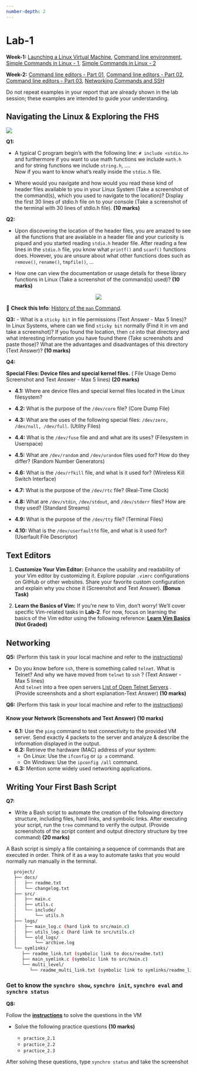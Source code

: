 ```yaml
---
number-depth: 2
---
```


# Lab-1

**Week-1:** <a href="https://youtu.be/PHrN7yp1AJw" target="_blank">Launching a Linux Virtual Machine</a>, 
<a href="https://youtu.be/qrAnlpcMyYc" target="_blank">Command line environment</a>, 
<a href="https://youtu.be/DIpBEmRDHnw" target="_blank">Simple Commands in Linux - 1</a>, 
<a href="https://youtu.be/lpe6AKk5GIk" target="_blank">Simple Commands in Linux - 2</a>


**Week-2:** <a href="https://youtu.be/NIIZ1cgrO7g" target="_blank">Command line editors - Part 01</a>, 
<a href="https://youtu.be/HLhza4vZTsI" target="_blank">Command line editors - Part 02</a>, 
<a href="https://youtu.be/w25zlMXshHw" target="_blank">Command line editors - Part 03</a>, 
<a href="https://youtu.be/SxDIXtxR33c" target="_blank">Networking Commands and SSH</a>


:::{.callout-note}
Do not repeat examples in your report that are already shown in the lab session; these examples are intended to guide your understanding.
:::

## Navigating the Linux & Exploring the FHS   

![](/images/linux-filesystem-hierarchy.png)

**Q1:**

- A typical C program begin's with the following line: `# include <stdio.h>` and furthermore if you want to use math functions we include `math.h` and for string functions we include `string.h`, ....  
Now if you want to know what's really inside the `stdio.h` file. 

- Where would you navigate and how would you read these kind of header files available to you in your Linux System (Take a screenshot of the command(s), which you used to navigate to the location)? Display the first 30 lines of stdio.h file on to your console (Take a screenshot of the terminal with 30 lines of stdio.h file). **(10 marks)**

**Q2:**

- Upon discovering the location of the header files, you are amazed to see all the functions that are available in a header file and your curiosity is piqued and you started reading `stdio.h` header file. After reading a few lines in the `stdio.h` file, you know what `printf()` and `scanf()` functions does. However, you are unsure about what other functions does such as `remove()`, `rename()`, `tmpfile()`, ...   

- How one can view the documentation or usage details for these library functions in Linux (Take a screenshot of the command(s) used)?  **(10 marks)**

<center>
![](/images/snippet_from_stdio.h_file.png)
</center>

::: {.callout}
📖 **Check this Info**: [History of the `man` Command](/references/man.qmd).  
:::

**Q3:**
- What is a `sticky bit` in file permissions (Text Answer - Max 5 lines)? In Linux Systems, where can we find `sticky bit` normally (Find it in vm and take a screenshot)? If you found the location, then `cd` into that directory and what interesting information you have found there (Take screenshots and paste those)?  What are the advantages and disadvantages of this directory (Text Answer)?  **(10 marks)**


**Q4:**

**Special Files: Device files and special kernel files.** ( File Usage Demo Screenshot and Text Answer - Max 5 lines)  **(20 marks)**

- **4.1:** Where are device files and special kernel files located in the Linux filesystem?

- **4.2:** What is the purpose of the `/dev/core` file? (Core Dump File)

- **4.3:** What are the uses of the following special files: `/dev/zero, /dev/null, /dev/full`. (Utility Files)

- **4.4:** What is the `/dev/fuse` file and and what are its uses? (Filesystem in Userspace)

- **4.5:** What are `/dev/random` and `/dev/urandom` files used for? How do they differ? (Random Number Generators)

- **4.6:** What is the `/dev/rfkill` file, and what is it used for? (Wireless Kill Switch Interface)

- **4.7:** What is the purpose of the `/dev/rtc` file? (Real-Time Clock)

- **4.8:** What are `/dev/stdin`, `/dev/stdout`, and `/dev/stderr` files? How are they used? (Standard Streams)

- **4.9:** What is the purpose of the `/dev/tty` file? (Terminal Files)

- **4.10:** What is the `/dev/userfaultfd` file, and what is it used for? (Userfault File Descriptor)


## Text Editors  

1. **Customize Your Vim Editor:** Enhance the usability and readability of your Vim editor by customizing it. Explore popular `.vimrc` configurations on GitHub or other websites. Share your favorite custom configuration and explain why you chose it (Screenshot and Text Answer). **(Bonus Task)**

2. **Learn the Basics of Vim:** If you’re new to Vim, don’t worry! We’ll cover specific Vim-related tasks in **Lab-2**. For now, focus on learning the basics of the Vim editor using the following reference:  [**Learn Vim Basics**](https://learnvim.irian.to/basics/starting_vim) **(Not Graded)**


## Networking

**Q5:** (Perform this task in your local machine and refer to the [instructions](/lab_instructions.qmd))

- Do you know before `ssh`, there is something called `telnet`. What is Telnet?  And why we have moved from `telnet` to `ssh` ? (Text Answer - Max 5 lines)  
And `telnet` into a free open servers [List of Open Telnet Servers](https://store.chipkin.com/articles/telnet-list-of-telnet-servers) . (Provide screenshots and a short explanation-Text Answer) **(10 marks)**

**Q6:** (Perform this task in your local machine and refer to the [instructions](/lab_instructions.qmd))

#### **Know your Network** (Screenshots and Text Answer) **(10 marks)**

- **6.1:** Use the `ping` command to test connectivity to the provided VM server. Send exactly 4 packets to the server and analyze & describe the information displayed in the output.
- **6.2:** Retrieve the hardware (MAC) address of your system:  
  - On Linux: Use the `ifconfig` or `ip a` command.  
  - On Windows: Use the `ipconfig /all` command.

- **6.3:** Mention some widely used networking applications.


## Writing Your First Bash Script

**Q7:**

- Write a Bash script to automate the creation of the following directory structure, including files, hard links, and symbolic links. After executing your script, run the `tree` command to verify the output. (Provide screenshots of the script content and output directory structure by tree command) **(20 marks)**

::: {.callout-note}
A Bash script is simply a file containing a sequence of commands that are executed in order. Think of it as a way to automate tasks that you would normally run manually in the terminal.
:::

```bash
   project/
   ├── docs/
   │   ├── readme.txt
   │   └── changelog.txt
   ├── src/
   │   ├── main.c
   │   ├── utils.c
   │   └── include/
   │       └── utils.h
   ├── logs/
   │   ├── main_log.c (hard link to src/main.c)
   │   ├── utils_log.c (hard link to src/utils.c)
   │   └── old_logs/
   │       └── archive.log
   └── symlinks/
      ├── readme_link.txt (symbolic link to docs/readme.txt)
      ├── main_symlink.c (symbolic link to src/main.c)
      └── multi_level/
         └── readme_multi_link.txt (symbolic link to symlinks/readme_link.txt)
```


### Get to know the `synchro show`, `synchro init`, `synchro eval` and `synchro status` 

**Q8:**

Follow the [**instructions**](/references/vm_nav.qmd) to solve the questions in the VM 

- Solve the following practice questions **(10 marks)**

   - `practice_2.1`
   - `practice_2.2`
   - `practice_2.3`

After solving these questions, type `synchro status` and take the screenshot
